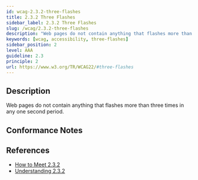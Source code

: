 ```yaml
---
id: wcag-2.3.2-three-flashes
title: 2.3.2 Three Flashes
sidebar_label: 2.3.2 Three Flashes
slug: /wcag/2.3.2-three-flashes
description: "Web pages do not contain anything that flashes more than three times in any one second period."
keywords: [wcag, accessibility, three-flashes]
sidebar_position: 2
level: AAA
guideline: 2.3
principle: 2
url: https://www.w3.org/TR/WCAG22/#three-flashes
---
```


## Description

Web pages do not contain anything that flashes more than three times in any one second period.

## Conformance Notes

<Project name="ads">
</Project>

<Project name="scix">
  <Support/>
</Project>

## References

- [How to Meet 2.3.2](https://www.w3.org/WAI/WCAG22/quickref/#three-flashes)
- [Understanding 2.3.2](https://www.w3.org/WAI/WCAG22/Understanding/three-flashes.html)
